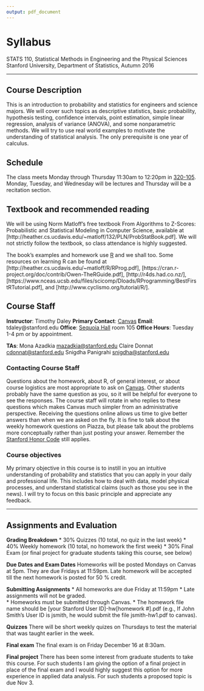 ```yaml
---
output: pdf_document
---
```

<!--#include virtual="../header.html" -->
<!--#include virtual="../header2.html" -->


Syllabus
========

STATS 110, Statistical Methods in Engineering and the Physical Sciences
Stanford University, Department of Statistics, Autumn 2016


**************

Course Description
------------------
This is an introduction to probability and statistics for engineers and science majors. We will cover such topics as descriptive statistics, basic probability, hypothesis testing, confidence intervals, point estimation, simple linear regression, analysis of variance (ANOVA), and some nonparametric methods. We will try to use real world examples to motivate the understanding of statistical analysis. The only prerequisite is one year of calculus.

Schedule
--------

The class meets Monday through Thursday 11:30am to 12:20pm in [320-105](https://campus-map.stanford.edu/?id=01-320&lat=37.42694141&lng=-122.17188691&zoom=17&srch=320-105).  Monday, Tuesday, and Wednesday will be lectures and Thursday will be a recitation section.  

Textbook and recommended reading 
--------------------------------

We will be using Norm Matloff's free textbook From Algorithms to Z-Scores: Probabilistic and Statistical Modeling in Computer Science, available at [http://heather.cs.ucdavis.edu/~matloff/132/PLN/ProbStatBook.pdf].  We will not strictly follow the textbook, so class attendance is highly suggested.

The book's examples and homework use [R](https://cran.r-project.org/) and we shall too.    Some resources on learning R can be found at [http://heather.cs.ucdavis.edu/~matloff/R/RProg.pdf],  [https://cran.r-project.org/doc/contrib/Owen-TheRGuide.pdf], [http://r4ds.had.co.nz/],  [https://www.nceas.ucsb.edu/files/scicomp/Dloads/RProgramming/BestFirstRTutorial.pdf], and [http://www.cyclismo.org/tutorial/R/].  


Course Staff
------------

**Instructor**: Timothy Daley
**Primary Contact**: [Canvas](https://canvas.stanford.edu)
**Email**: tdaley@stanford.edu
**Office**: [Sequoia Hall](http://campus-map.stanford.edu/?id=04-530&lat=37.4289326567&lng=-122.172199549) room 105
**Office Hours**: Tuesday 1-4 pm or by appointment.


**TAs**: 
Mona Azadkia <mazadkia@stanford.edu>
Claire Donnat <cdonnat@stanford.edu>
Snigdha Panigrahi <snigdha@stanford.edu>



### Contacting Course Staff


Questions about the homework, about R, of general interest, or about course logistics are most appropriate to ask on [Canvas](https://canvas.stanford.edu/courses/47191/discussion_topics). 
Other students probably have the same question as you, so it will be helpful for everyone to see the responses.  The course staff will rotate in who replies to these questions which makes Canvas much simpler from an administrative perspective.  Receiving the questions online allows us time to give better answers than when we are asked on the fly.  It is fine to talk about the weekly homework questions on Piazza, but please talk about the problems more conceptually rather than just posting your answer.  Remember the [Stanford Honor Code](https://communitystandards.stanford.edu/student-conduct-process/honor-code-and-fundamental-standard#honor-code) still applies.



### Course objectives

My primary objective in this course is to instill in you an intuitive understanding of probability and statistics that you can apply in your daily and professional life.  This includes how to deal with data, model physical processes, and understand statistical claims (such as those you see in the news).  I will try to focus on this basic principle and appreciate any feedback.    


**********

Assignments and Evaluation
--------------------------

**Grading Breakdown**
* 30% Quizzes (10 total, no quiz in the last week)
* 40% Weekly homework (10 total, no homework the first week)
* 30% Final Exam (or final project for graduate students taking this course, see below)


**Due Dates and Exam Dates**
Homeworks will be posted Mondays on Canvas at 5pm.  They are due Fridays at 11:59pm.  Late homework will be accepted till the next homework is posted for 50 \% credit.  


**Submitting Assignments**
* All homeworks are due Friday at 11:59pm 
* Late assignments will not be graded.  
* Homeworks must be submitted through Canvas.
* The homework file name should be [your Stanford User ID]-hw[homework #].pdf (e.g., If John Smith's User ID is jsmith, he would submit the file jsmith-hw1.pdf to canvas).  


**Quizzes**
There will be short weekly quizes on Thursdays to test the material that was taught earlier in the week.


**Final exam**
The final exam is on Friday December 16 at 8:30am.  

**Final project**
There has been some interest from graduate students to take this course.  For such students I am giving the option of a final project in place of the final exam and I would highly suggest this option for more experience in applied data analysis.  For such students a proposed topic is due Nov 3.  




<!--#include virtual="../footer.html" -->




